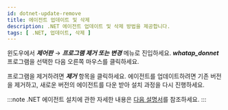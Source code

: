 ```yaml
---
id: dotnet-update-remove
title: 에이전트 업데이트 및 삭제
description: .NET 에이전트 업데이트 및 삭제 방법을 제공합니다.
tags: [ .NET, 업데이트, 삭제 ]
---
```


윈도우에서 ***제어판*** → ***프로그램 제거 또는 변경*** 메뉴로 진입하세요. ***whatap_donnet*** 프로그램을 선택한 다음 오른쪽 마우스를 클릭하세요.

프로그램을 제거하려면 ***제거*** 항목을 클릭하세요. 에이전트를 업데이트하려면 기존 버전을 제거하고, 새로운 버전의 에이전트를 다운 받아 설치 과정을 다시 진행하세요.

:::note
.NET 에이전트 설치에 관한 자세한 내용은 [다음 설명서](dotnet-install-agent)를 참조하세요.
:::